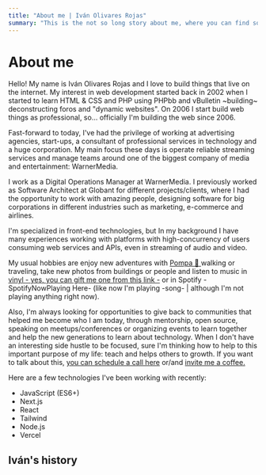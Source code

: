```yaml
---
title: "About me | Iván Olivares Rojas"
summary: "This is the not so long story about me, where you can find some interesting data about my life and experience."
---
```


# About me

Hello! My name is Iván Olivares Rojas and I love to build things that live on the internet. My interest in web development started back in 2002 when I started to learn HTML & CSS and PHP using PHPbb and vBulletin ~building~ deconstructing foros and "dynamic websites". On 2006 I start build web things as professional, so... officially I'm building the web since 2006.

Fast-forward to today, I've had the privilege of working at advertising agencies, start-ups, a consultant of professional services in technology and a huge corporation. My main focus these days is operate reliable streaming services and manage teams around one of the biggest company of media and entertainment: WarnerMedia.

I work as a Digital Operations Manager at WarnerMedia. I previously worked as Software Architect at Globant for different projects/clients, where I had the opportunity to work with amazing people, designing software for big corporations in different industries such as marketing, e-commerce and airlines.

I'm specialized in front-end technologies, but In my background I have many experiences working with platforms with high-concurrency of users consuming web services and APIs, even in streaming of audio and video.

My usual hobbies are enjoy new adventures with [Pompa 🐶 ](https://instagram.com/medicenpompa) walking or traveling, take new photos from buildings or people and listen to music in [vinyl - yes, you can gift me one from this link -](https://regalame.app/iolivares/vinilos) or in Spotify -SpotifyNowPlaying Here- (like now I'm playing -song- | although I'm not playing anything right now).

Also, I'm always looking for opportunities to give back to communities that helped me become who I am today, through mentorship, open source, speaking on meetups/conferences or organizing events to learn together and help the new generations to learn about technology. When I don't have an interesting side hustle to be focused, sure I'm thinking how to help to this important purpose of my life: teach and helps others to growth. If you want to talk about this, [you can schedule a call here](https://calendly.com/iolivares/15min) or/and [invite me a coffee.](https://www.paypal.me/ivanolivaresrojas/4)

Here are a few technologies I've been working with recently:

- JavaScript (ES6+)
- Next.js
- React
- Tailwind
- Node.js
- Vercel

## Iván's history

